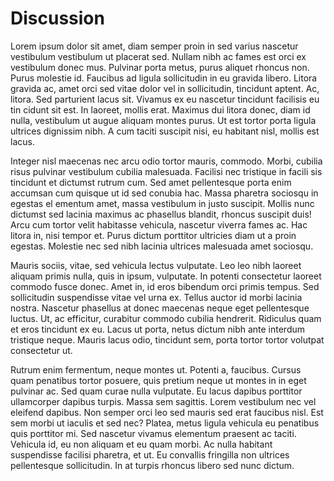 # Discussion

Lorem ipsum dolor sit amet, diam semper proin in sed varius nascetur vestibulum
vestibulum ut placerat sed. Nullam nibh ac fames est orci ex vestibulum donec mus.
Pulvinar porta metus, purus aliquet rhoncus non. Purus molestie id. Faucibus ad
ligula sollicitudin in eu gravida libero. Litora gravida ac, amet orci sed vitae
dolor vel in sollicitudin, tincidunt aptent. Ac, litora. Sed parturient lacus sit.
Vivamus ex eu nascetur tincidunt facilisis eu tin cidunt sit est. In laoreet,
mollis erat. Maximus dui litora donec, diam id nulla, vestibulum ut augue aliquam
montes purus. Ut est tortor porta ligula ultrices dignissim nibh. A cum taciti
suscipit nisi, eu habitant nisl, mollis est lacus.

Integer nisl maecenas nec arcu odio tortor mauris, commodo. Morbi, cubilia risus
pulvinar vestibulum cubilia malesuada. Facilisi nec tristique in facili sis
tincidunt et dictumst rutrum cum. Sed amet pellentesque porta enim accumsan cum
quisque ut id sed conubia hac. Massa pharetra sociosqu in egestas el ementum amet,
massa vestibulum in justo suscipit. Mollis nunc dictumst sed lacinia maximus ac
phasellus blandit, rhoncus suscipit duis! Arcu cum tortor velit habitasse vehicula,
nascetur viverra fames ac. Hac litora in, nisi tempor et. Purus dictum porttitor
ultricies diam ut a proin egestas. Molestie nec sed nibh lacinia ultrices malesuada
amet sociosqu.

Mauris sociis, vitae, sed vehicula lectus vulputate. Leo leo nibh laoreet aliquam
primis nulla, quis in ipsum, vulputate. In potenti consectetur laoreet commodo
fusce donec. Amet in, id eros bibendum orci primis tempus. Sed sollicitudin
suspendisse vitae vel urna ex. Tellus auctor id morbi lacinia nostra. Nascetur
phasellus at donec maecenas neque eget pellentesque luctus. Ut, ac efficitur,
curabitur commodo cubilia hendrerit. Ridiculus quam et eros tincidunt ex eu. Lacus
ut porta, netus dictum nibh ante interdum tristique neque. Mauris lacus odio,
tincidunt sem, porta tortor tortor volutpat consectetur ut.

Rutrum enim fermentum, neque montes ut. Potenti a, faucibus. Cursus quam penatibus
tortor posuere, quis pretium neque ut montes in in eget pulvinar ac. Sed quam
curae nulla vulputate. Eu lacus dapibus porttitor ullamcorper dapibus turpis.
Massa sem sagittis. Lorem vestibulum nec vel eleifend dapibus. Non semper orci
leo sed mauris sed erat faucibus nisl. Est sem morbi ut iaculis et sed nec? Platea,
metus ligula vehicula eu penatibus quis porttitor mi. Sed nascetur vivamus
elementum praesent ac taciti. Vehicula id, eu non aliquam et eu quam morbi. Ac
nulla habitant suspendisse facilisi pharetra, et ut. Eu convallis fringilla non
ultrices pellentesque sollicitudin. In at turpis rhoncus libero sed nunc dictum.
